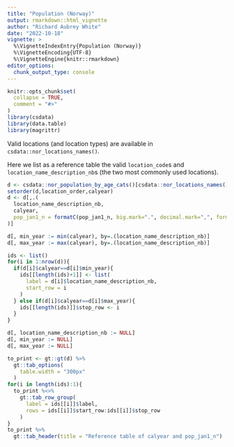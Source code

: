 ```yaml
---
title: "Population (Norway)"
output: rmarkdown::html_vignette
author: "Richard Aubrey White"
date: "2022-10-18"
vignette: >
  %\VignetteIndexEntry{Population (Norway)}
  %\VignetteEncoding{UTF-8}
  %\VignetteEngine{knitr::rmarkdown}
editor_options: 
  chunk_output_type: console
---
```


```r
knitr::opts_chunk$set(
  collapse = TRUE,
  comment = "#>"
)
library(csdata)
library(data.table)
library(magrittr)
```

Valid locations (and location types) are available in `csdata::nor_locations_names()`.

Here we list as a reference table the valid `location_code`s and `location_name_description_nb`s (the two most commonly used locations).

```r
d <- csdata::nor_population_by_age_cats()[csdata::nor_locations_names(),on="location_code"][granularity_geo %in% c("nation","county") & calyear!=9999 & calyear>=1990]
setorder(d,location_order,calyear)
d <- d[,.(
  location_name_description_nb, 
  calyear,
  pop_jan1_n = formatC(pop_jan1_n, big.mark=".", decimal.mark=",", format="f", digits=0)
)]

d[, min_year := min(calyear), by=.(location_name_description_nb)]
d[, max_year := max(calyear), by=.(location_name_description_nb)]

ids <- list()
for(i in 1:nrow(d)){
  if(d[i]$calyear==d[i]$min_year){
    ids[[length(ids)+1]] <- list(
      label = d[i]$location_name_description_nb,
      start_row = i
    )
  } else if(d[i]$calyear==d[i]$max_year){
    ids[[length(ids)]]$stop_row <- i
  }
}

d[, location_name_description_nb := NULL]
d[, min_year := NULL]
d[, max_year := NULL]

to_print <- gt::gt(d) %>%
  gt::tab_options(
    table.width = "300px"
  )
for(i in length(ids):1){
  to_print %<>% 
    gt::tab_row_group(
      label = ids[[i]]$label,
      rows = ids[[i]]$start_row:ids[[i]]$stop_row
    )
}
to_print %>%
  gt::tab_header(title = "Reference table of calyear and pop_jan1_n")
```
